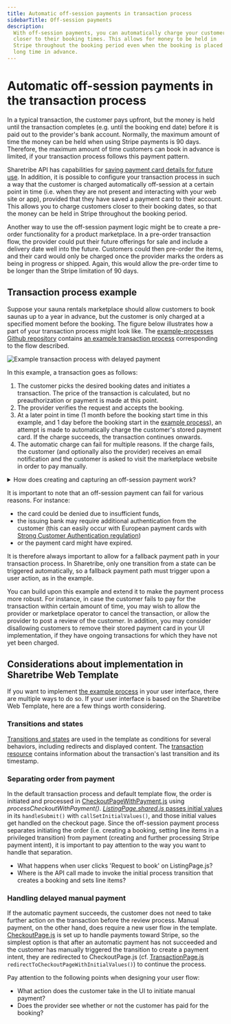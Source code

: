 ```yaml
---
title: Automatic off-session payments in transaction process
sidebarTitle: Off-session payments
description:
  With off-session payments, you can automatically charge your customers
  closer to their booking times. This allows for money to be held in
  Stripe throughout the booking period even when the booking is placed
  long time in advance.
---
```


# Automatic off-session payments in the transaction process

In a typical transaction, the customer pays upfront, but the money is
held until the transaction completes (e.g. until the booking end date)
before it is paid out to the provider's bank account. Normally, the
maximum amount of time the money can be held when using Stripe payments
is 90 days. Therefore, the maximum amount of time customers can book in
advance is limited, if your transaction process follows this payment
pattern.

Sharetribe API has capabilities for
[saving payment card details for future use](https://www.sharetribe.com/api-reference/marketplace.html#stripe-customer).
In addition, it is possible to configure your transaction process in
such a way that the customer is charged automatically off-session at a
certain point in time (i.e. when they are not present and interacting
with your web site or app), provided that they have saved a payment card
to their account. This allows you to charge customers closer to their
booking dates, so that the money can be held in Stripe throughout the
booking period.

Another way to use the off-session payment logic might be to create a
pre-order functionality for a product marketplace. In a pre-order
transaction flow, the provider could put their future offerings for sale
and include a delivery date well into the future. Customers could then
pre-order the items, and their card would only be charged once the
provider marks the orders as being in progress or shipped. Again, this
would allow the pre-order time to be longer than the Stripe limitation
of 90 days.

## Transaction process example

Suppose your sauna rentals marketplace should allow customers to book
saunas up to a year in advance, but the customer is only charged at a
specified moment before the booking. The figure below illustrates how a
part of your transaction process might look like. The
[example-processes Github repository](https://github.com/sharetribe/example-processes/)
contains
[an example transaction process](https://github.com/sharetribe/example-processes/tree/master/automatic-off-session-payment)
corresponding to the flow described.

![Example transaction process with delayed payment](./tx-delayed-payments.png "Example transaction process with delayed payment")

In this example, a transaction goes as follows:

1. The customer picks the desired booking dates and initiates a
   transaction. The price of the transaction is calculated, but no
   preauthorization or payment is made at this point.
2. The provider verifies the request and accepts the booking.
3. At a later point in time (1 month before the booking start time in
   this example, and 1 day before the booking start in the
   [example process](https://github.com/sharetribe/example-processes/tree/master/automatic-off-session-payment)),
   an attempt is made to automatically charge the customer's stored
   payment card. If the charge succeeds, the transaction continues
   onwards.
4. The automatic charge can fail for multiple reasons. If the charge
   fails, the customer (and optionally also the provider) receives an
   email notification and the customer is asked to visit the marketplace
   website in order to pay manually.

<details>
<summary>
How does creating and capturing an off-session payment work?
</summary>

In the auto-payment transition, the payment intent creation needs to be configured to use the customer's saved payment information, if it exists. When the action is configured like this, it both creates and confirms the payment intent. Therefore, only capturing the payment intent remains necessary.

```clojure
 {:name :transition/auto-payment,
   :from :state/pending-payment,
   :to :state/paid,
   :at
   {:fn/plus
    [{:fn/timepoint [:time/first-entered-state :state/pending-payment]}
     {:fn/period ["PT5M"]}]},
   :actions
   [{:name :action/stripe-create-payment-intent,
     :config { :use-customer-default-payment-method? :true }}
    {:name :action/stripe-capture-payment-intent}]}
```

</details>

It is important to note that an off-session payment can fail for various
reasons. For instance:

- the card could be denied due to insufficient funds,
- the issuing bank may require additional authentication from the
  customer (this can easily occur with European payment cards with
  [Strong Customer Authentication regulation](/concepts/strong-customer-authentication/))
- or the payment card might have expired.

It is therefore always important to allow for a fallback payment path in
your transaction process. In Sharetribe, only one transition from a
state can be triggered automatically, so a fallback payment path must
trigger upon a user action, as in the example.

You can build upon this example and extend it to make the payment
process more robust. For instance, in case the customer fails to pay for
the transaction within certain amount of time, you may wish to allow the
provider or marketplace operator to cancel the transaction, or allow the
provider to post a review of the customer. In addition, you may consider
disallowing customers to remove their stored payment card in your UI
implementation, if they have ongoing transactions for which they have
not yet been charged.

## Considerations about implementation in Sharetribe Web Template

If you want to implement
[the example process](https://github.com/sharetribe/example-processes/tree/master/automatic-off-session-payment)
in your user interface, there are multiple ways to do so. If your user
interface is based on the Sharetribe Web Template, here are a few things
worth considering.

### Transitions and states

[Transitions and states](/tutorial/create-transaction-process/#update-client-app)
are used in the template as conditions for several behaviors, including
redirects and displayed content. The
[transaction resource](https://www.sharetribe.com/api-reference/marketplace.html#transaction-resource-format)
contains information about the transaction's last transition and its
timestamp.

### Separating order from payment

In the default transaction process and default template flow, the order
is initiated and processed in
[CheckoutPageWithPayment.js](https://github.com/sharetribe/web-template/blob/main/src/containers/CheckoutPage/CheckoutPageWithPayment.js)
using _processCheckoutWithPayment()_.
[_ListingPage.shared.js_ passes initial values](https://github.com/sharetribe/web-template/blob/main/src/containers/ListingPage/ListingPage.shared.js)
in its `handleSubmit()` with `callSetInitialValues()`, and those initial
values get handled on the checkout page. Since the off-session payment
process separates initiating the order (i.e. creating a booking, setting
line items in a privileged transition) from payment (creating and
further processing Stripe payment intent), it is important to pay
attention to the way you want to handle that separation.

- What happens when user clicks 'Request to book' on ListingPage.js?
- Where is the API call made to invoke the initial process transition
  that creates a booking and sets line items?

### Handling delayed manual payment

If the automatic payment succeeds, the customer does not need to take
further action on the transaction before the review process. Manual
payment, on the other hand, does require a new user flow in the
template.
[CheckoutPage.js](https://github.com/sharetribe/web-template/blob/main/src/containers/CheckoutPage/CheckoutPage.js)
is set up to handle payments toward Stripe, so the simplest option is
that after an automatic payment has not succeeded and the customer has
manually triggered the transition to create a payment intent, they are
redirected to CheckoutPage.js (cf.
[TransactionPage.js](https://github.com/sharetribe/web-template/blob/main/src/containers/TransactionPage/TransactionPage.js)
`redirectToCheckoutPageWithInitialValues()`) to continue the process.

Pay attention to the following points when designing your user flow:

- What action does the customer take in the UI to initiate manual
  payment?
- Does the provider see whether or not the customer has paid for the
  booking?
